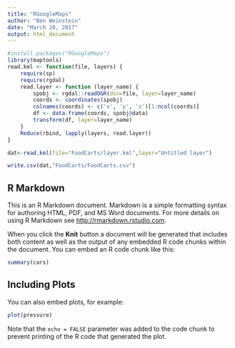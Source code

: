 ```yaml
---
title: "RGoogleMaps"
author: "Ben Weinstein"
date: "March 20, 2017"
output: html_document
---
```


```r
#install.packages("RGoogleMaps")
library(maptools)
read.kml <- function(file, layers) {
    require(sp)
    require(rgdal)
    read.layer <- function (layer_name) {
        spobj <- rgdal::readOGR(dsn=file, layer=layer_name)
        coords <- coordinates(spobj)
        colnames(coords) <- c('x', 'y', 'z')[1:ncol(coords)]
        df <- data.frame(coords, spobj@data)
        transform(df, layer=layer_name)
    }
    Reduce(rbind, lapply(layers, read.layer))
}

dat<-read.kml(file="FoodCarts/layer.kml",layer="Untitled layer")

write.csv(dat,"FoodCarts/FoodCarts.csv")
```

## R Markdown

This is an R Markdown document. Markdown is a simple formatting syntax for authoring HTML, PDF, and MS Word documents. For more details on using R Markdown see <http://rmarkdown.rstudio.com>.

When you click the **Knit** button a document will be generated that includes both content as well as the output of any embedded R code chunks within the document. You can embed an R code chunk like this:

```r
summary(cars)
```

## Including Plots

You can also embed plots, for example:

```r
plot(pressure)
```

Note that the `echo = FALSE` parameter was added to the code chunk to prevent printing of the R code that generated the plot.
